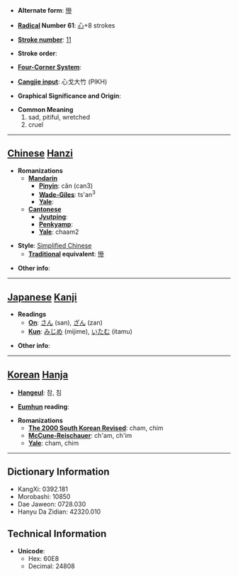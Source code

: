 * '''Alternate form''': [[慘]]

* '''[[Wiktionary:Chinese radical index| Radical]] Number 61''': [[Wiktionary:Chinese radical index 心|心]]+8 strokes

* '''[[Wiktionary:Chinese total strokes index|Stroke number]]''': [[Wiktionary:Chinese total strokes index 11|11]]

* '''Stroke order''': 

* '''[[Wiktionary:Chinese four corner index|Four-Corner System]]''': 

* '''[[Wiktionary:Chinese Cangjie index|Cangjie input]]''': 心戈大竹 (PIKH)

* '''Graphical Significance and Origin''': 

* '''Common Meaning'''
*#sad, pitiful, wretched
*# cruel


----

== [[Chinese]] [[Hanzi]] ==

* '''Romanizations'''
** '''[[Mandarin]]'''
*** '''[[Pinyin]]''': cǎn (can3)
*** '''[[Wade-Giles]]''': ts'an<sup>3</sup>
*** '''[[Yale]]''': 
** '''[[Cantonese]]'''
*** '''[[Jyutping]]''':
*** '''[[Penkyamp]]''': 
*** '''[[Yale]]''': chaam2

* '''Style''': [[Simplified Chinese]] 
** '''[[Traditional Chinese|Traditional]] equivalent''': [[慘]]

* '''Other info''': 

----

== [[Japanese]] [[Kanji]] ==

* '''Readings'''
** '''[[On]]''': [[さん]] (san), [[ざん]] (zan)
** '''[[Kun]]''': [[みじめ]] (mijime), [[いたむ]] (itamu)

* '''Other info''':  

----

== [[Korean]] [[Hanja]] ==

* '''[[Hangeul]]''': 참, 침

* '''[[Eumhun]] reading''': 

* '''Romanizations'''
** '''[[The 2000 South Korean Revised Romanization|The 2000 South Korean Revised]]''': cham, chim
** '''[[McCune-Reischauer]]''': ch'am, ch'im
** '''[[Yale]]''': cham, chim

----

== Dictionary Information ==

* KangXi: 0392.181
* Morobashi: 10850
* Dae Jaweon: 0728.030
* Hanyu Da Zidian: 42320.010

== Technical Information ==

* '''Unicode''':
** Hex: 60E8
** Decimal: 24808